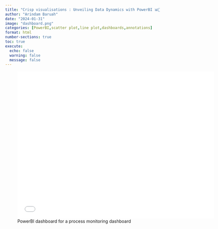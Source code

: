 ```yaml
---
title: "Crisp visualisations : Unveiling Data Dynamics with PowerBI 📊🧑‍💻"
author: "Arindam Baruah"
date: "2024-01-31"
image: "dashboard.png"
categories: [PowerBI,scatter plot,line plot,dashboards,annotations]
format: html
number-sections: true
toc: true
execute: 
  echo: false
  warning: false
  message: false
---
```


![PowerBI dashboard for a process monitoring dashboard](Sep_KPI_dashboard.pdf){width=640px height=480px}